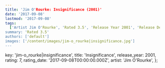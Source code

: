 ```yaml
---
title: 'Jim O'Rourke: Insignificance (2001)'
date: '2017-09-08'
lastmod: '2017-09-08'
tags:
  ['Artist Jim O'Rourke', 'Rated 3.5', 'Release Year 2001', 'Release Decade 2000']
summary: 'Rated 3.5'
authors: ['default']
images: ['/content/images/jim-o_rourke|insignificance.jpg']
---
```


  key: 'jim-o_rourke|insignificance',
  title: 'Insignificance',
  release_year: 2001,
  rating: 7,
  rating_date: '2017-09-08T00:00:00.000Z',
  artist: 'Jim O'Rourke',
};

<MusicRating data={data} />
